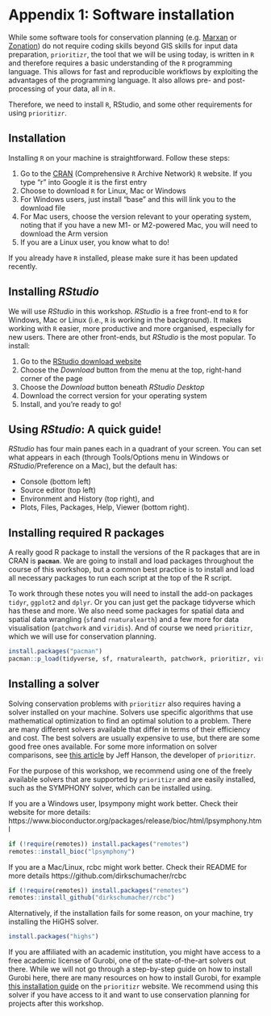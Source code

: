
# Appendix 1: Software installation {#sec-appendix1}

While some software tools for conservation planning (e.g. [Marxan](https://marxansolutions.org/) or [Zonation](https://zonationteam.github.io/Zonation5/)) do not require coding skills beyond GIS skills for input data preparation, `prioritizr`, the tool that we will be using today, is written in `R` and therefore requires a basic understanding of the `R` programming language. This allows for fast and reproducible workflows by exploiting the advantages of the programming language. It also allows pre- and post-processing of your data, all in `R.`

Therefore, we need to install `R`, RStudio, and some other requirements for using `prioritizr`.

## Installation

Installing `R` on your machine is straightforward. Follow these steps:

1.  Go to the [CRAN](http://cran.r-project.org) (Comprehensive `R` Archive Network) `R` website. If you type "r" into Google it is the first entry
2.  Choose to download `R` for Linux, Mac or Windows
3.  For Windows users, just install "base" and this will link you to the download file
4.  For Mac users, choose the version relevant to your operating system, noting that if you have a new M1- or M2-powered Mac, you will need to download the Arm version
5.  If you are a Linux user, you know what to do!

If you already have `R` installed, please make sure it has been updated recently.

## Installing *RStudio*

We will use *RStudio* in this workshop. *RStudio* is a free front-end to `R` for Windows, Mac or Linux (i.e., `R` is working in the background). It makes working with `R` easier, more productive and more organised, especially for new users. There are other front-ends, but *RStudio* is the most popular. To install:

1.  Go to the [RStudio download website](https://posit.co/download/rstudio-desktop/)
2.  Choose the *Download* button from the menu at the top, right-hand corner of the page
3.  Choose the *Download* button beneath *RStudio Desktop*\
4.  Download the correct version for your operating system
5.  Install, and you're ready to go!

## Using *RStudio*: A quick guide!

*RStudio* has four main panes each in a quadrant of your screen. You can set what appears in each (through Tools/Options menu in Windows or *RStudio*/Preference on a Mac), but the default has:

-   Console (bottom left)
-   Source editor (top left)
-   Environment and History (top right), and
-   Plots, Files, Packages, Help, Viewer (bottom right).

## Installing required R packages

 A really good R package to install the versions of the R packages that are in CRAN is **`pacman`**. We are going to install and load packages throughout the course of this workshop, but a common best practice is to install and load all necessary packages to run each script at the top of the R script.

 To work through these notes you will need to install the add-on packages `tidyr`, `ggplot2` and `dplyr`. Or you can just get the package tidyverse which has these and more. We also need some packages for spatial data and spatial data wrangling (`sf`and `rnaturalearth`) and a few more for data visualisation (`patchwork` and `viridis`). And of course we need `prioritizr`, which we will use for conservation planning.

 ```r
 install.packages("pacman")
 pacman::p_load(tidyverse, sf, rnaturalearth, patchwork, prioritizr, viridis)
 ```

## Installing a solver

Solving conservation problems with `prioritizr` also requires having a solver installed on your machine. Solvers use specific algorithms that use mathematical optimization to find an optimal solution to a problem. There are many different solvers available that differ in terms of their efficiency and cost. The best solvers are usually expensive to use, but there are some good free ones available. For some more information on solver comparisons, see [this article](https://prioritizr.net/articles/solver_benchmarks.html) by Jeff Hanson, the developer of `prioritizr`.

For the purpose of this workshop, we recommend using one of the freely available solvers that are supported by `prioritizr` and are easily installed, such as the SYMPHONY solver, which can be installed using.

If you are a Windows user, lpsympony might work better. Check their website for more details: https://www.bioconductor.org/packages/release/bioc/html/lpsymphony.html

```r
if (!require(remotes)) install.packages("remotes")
remotes::install_bioc("lpsymphony")
```

If you are a Mac/Linux, rcbc might work better. Check their README for more details https://github.com/dirkschumacher/rcbc

```r
if (!require(remotes)) install.packages("remotes")
remotes::install_github("dirkschumacher/rcbc")
```

Alternatively, if the installation fails for some reason, on your machine, try installing the HiGHS solver.

```r
install.packages("highs")
```

If you are affiliated with an academic institution, you might have access to a free academic license of Gurobi, one of the state-of-the-art solvers out there. While we will not go through a step-by-step guide on how to install Gurobi here, there are many resources on how to install Gurobi, for example [this installation guide](https://prioritizr.net/articles/gurobi_installation_guide.html) on the `prioritizr` website. We recommend using this solver if you have access to it and want to use conservation planning for projects after this workshop.
